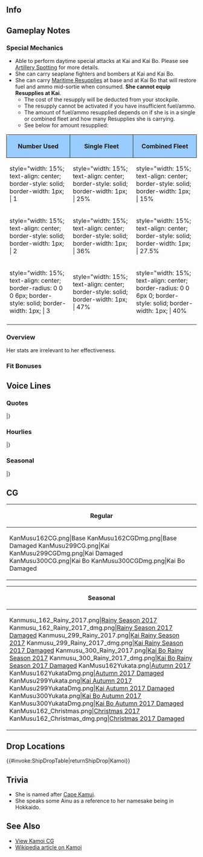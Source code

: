 ==Info==
{{KanmusuInfo|ID=162}}
{{KanmusuInfo|ID=299}}
{{KanmusuInfo|ID=300}}

==Gameplay Notes==
===Special Mechanics===
* Able to perform daytime special attacks at Kai and Kai Bo. Please see [[Combat/Artillery_Spotting|Artillery Spotting]] for more details.
* She can carry seaplane fighters and bombers at Kai and Kai Bo.
* She can carry [[Maritime Resupply|Maritime Resupplies]] at base and at Kai Bo that will restore fuel and ammo mid-sortie when consumed. '''She cannot equip Resupplies at Kai'''.
** The cost of the resupply will be deducted from your stockpile.
** The resupply cannot be activated if you have insufficient fuel/ammo.
** The amount of fuel/ammo resupplied depends on if she is in a single or combined fleet and how many Resupplies she is carrying.
** See below for amount resupplied:
{| class="mw-collapsible" style="width: 45%;"
!style="width: 15%; text-align: center; border-radius: 6px 0 0 0; border-style: solid; border-width: 1px; background-color:#99CCFF" | '''Number Used'''
!style="width: 15%; text-align: center; border-style: solid; border-width: 1px; background-color:#99CCFF" | '''Single Fleet'''
!style="width: 15%; text-align: center; border-radius: 0 6px 0 0; border-style: solid; border-width: 1px; background-color:#99CCFF" | '''Combined Fleet'''
|-
|style="width: 15%; text-align: center; border-style: solid; border-width: 1px; | 1
|style="width: 15%; text-align: center; border-style: solid; border-width: 1px; | 25%
|style="width: 15%; text-align: center; border-style: solid; border-width: 1px; | 15%
|-
|style="width: 15%; text-align: center; border-style: solid; border-width: 1px; | 2
|style="width: 15%; text-align: center; border-style: solid; border-width: 1px; | 36%
|style="width: 15%; text-align: center; border-style: solid; border-width: 1px; | 27.5%
|-
|style="width: 15%; text-align: center; border-radius: 0 0 0 6px; border-style: solid; border-width: 1px; | 3
|style="width: 15%; text-align: center; border-style: solid; border-width: 1px; | 47%
|style="width: 15%; text-align: center; border-radius: 0 0 6px 0; border-style: solid; border-width: 1px; | 40%
|-
|}

===Overview===
Her stats are irrelevant to her effectiveness.

===Fit Bonuses===
{{:{{BASEPAGENAME}}/Equipment Bonuses}}

==Voice Lines==
===Quotes===
{{ShipquoteHeader}}
{{ShipquoteKai
| scenario    =Introduction
| origin      =給油艦神威と申します。はい、北海道神威岬由来の名前を頂いています。出来る限りお力ぞいと思います。
| translation =I'm the fleet oiler, Kamoi. Yes, I'm named after Cape Kamoi in Hokkaido. I'll try to do my very best.
| audio       =Kamoi-Introduction.mp3
}}
{{ShipquoteKai
| scenario    =Introduction
| kai        =yes
| origin      =水上機母艦、神威ここに。はい、少し装備は旧式ですが提督とともに出来る限り元利たいと思います。
| translation =Seaplane tender Kamoi, is here. Yes, I'll do my best for your sake even though my equipment is a bit old, Admiral.
| audio       =KamoiKai-Introduction.mp3
}}
{{ShipquoteKai
| scenario    =Introduction
| kai2        =yes
| origin      =改装された神威。給油艦と飛行艇母艦の力を併せ持っています。提督と艦隊の皆さんのために、出来る限りお力ぞいともういます。
| translation =I'm the remodelled Kamoi. I combine the strengths of a fleet oiler and a seaplane tender. I'll use my strength for the sake of you and the fleet, Admiral.
| audio       =KamoiKaiAV-Introduction.mp3
}}
{{ShipquoteKai
| scenario    =Library
| origin      =給油艦として建造された、神威です。米国にうまれ、その後水上機母艦に改装されました。
水上機収容用ハイン式マットおもったより便利でわなったけれど。最終的に飛行艇母艦となり輸送作戦に従事しました。 戦えの前は米艦とともに、女性飛行家の創作を捜索も頑張りました。北海道の神威岬をお名前は頂いた私のことを覚えてくださいね。
| translation =I'm the ship that was built as a fleet oiler, Kamoi. I was born in the US and I was eventually turned into a seaplane tender.<ref>She was built by the [https://en.wikipedia.org/wiki/New_York_Shipbuilding_Corporation New York Shipbuilding Corporation] and converted to a seaplane tender in 1932.</ref>
The Hein-type Seaplane Retrieval Mat wasn't as convenient as I expected.<ref>The [https://forum.axishistory.com//viewtopic.php?f=34&t=201550 Hein Mat Retrieval System] was a mat towed behind the ship that seaplanes would land on to be reeled in.</ref> Eventually I was turned into a flying boat carrier and assigned to transport duties.
Before the war, I assisted US ships in searching for a female aviator.<ref>She helped in the search for Amelia Earhart.</ref> Don't forget that I'm named after Cape Kamoi in Hokkaido.
| audio       =Kamoi-Library.mp3
}}
{{ShipquoteKai
| scenario    =Secretary 1
| origin      =イランカラプテ。
| translation =Hello<ref>Irankarapte is a greeting in the Ainu tongue.</ref>
| audio       =Kamoi-Sec1.mp3
}}
{{ShipquoteKai
| scenario    =Secretary 2
| origin      =提督、神威を呼びですね。ここに。
| translation =You called me, Admiral? I'm here.
| audio       =Kamoi-Sec2.mp3
}}
{{ShipquoteKai
| scenario    =Secretary 3
| origin      =提督どうされましたか？荷物が心配ですか？神威がしっかり運びます。ご安心してくださいませ。え、違う？
| translation =What's wrong, Admiral? Are you worried about the luggage?  Don't worry, I'll help you move it. Eh, that's not it?
| audio       =Kamoi-Sec3.mp3
}}
{{ShipquoteKai
| scenario    =Secretary Idle
| origin      =提督はお忙しそう。あら瑞穂。今日も楽しそうですね？今日は何を持っているの？んん・・・そう。私も今度箱で見ようかしら。あ、あの水上機かわいいですね。いいな・・・
| translation =The Admiral looks busy. Oh, Mizuho. Having a good day today? What are you up to? Hmmm... Is that so. I'm off to look at the boxes. Ah, that seaplane is so cute. That's so nice...
| audio       =Kamoi-SecIdle.mp3
}}
{{ShipquoteKai
| scenario    =Secretary Idle
| kai2        =yes
| origin      =提督はお忙しそう。あら瑞穂。楽しそうですね？今日は何を装備してるの？んん。。。そう。私も今度装備で見ようかしら。あ、この水上機？かわいいでしょう？えへへ〜
| translation =The Admiral looks busy. Oh, Mizuho. Are you having fun? What are you equipped with today? Hmmm... Is that so. I think I'll go look at the equipment. Ah, this seaplane? Cute right? Ehehe~
| audio       =KamoiKai-SecIdle.mp3
}}
{{ShipquoteKai
| scenario    =Secretary (Married)
| origin      =提督、お茶をお持ちしました。新茶の日本茶で、良いですか？　香りの良い紅茶もお持ちできます。はい、了解です。うふふ♪
| translation =I've got some tea for you, Admiral. Is first harvested fresh Japanese tea fine with you? I can make some black tea as well. Yes, roger that. I'll go make some now.
| audio       =Kamoi-SecMarried.mp3
}}
{{ShipquoteKai
| scenario    =Wedding
| origin      =えっと・・・これはここですね？この箱はここ。え、提督なんですか？この小さの箱？大切そうですね。わかりました、しっかり奥の方にしますね？え・・・えええええ！イヤイレイケレ。
| translation =Ummm... this goes here right? And that box goes there. Eh, what is it, Admiral? This little box? It looks really precious. I'll keep it real safe in the back alright? Eh... Eeeeeeeeh! Thank you very much.
| audio       =Kamoi-Wedding.mp3
}}
{{ShipquoteKai
| scenario    =Player's Score
| origin      =資料は神威をお持ちしましょう。お待ちくださいませ。
| translation =I'll get the documents. Please wait here.
| audio       =Kamoi-PlayerScore.mp3
}}
{{ShipquoteKai
| scenario    =Joining The Fleet 
| origin      =給油艦神威抜錨いたします。艦隊、前！
| translation =Fleet oiler, Kamoi, setting sail. Fleet, forwards!
| audio       =Kamoi-JoinFleet.mp3
}}
{{ShipquoteKai
| scenario    =Joining The Fleet
| kai        =yes
| origin      =神威抜錨いたします。神威艦隊、前！出撃です！
| translation =I'm setting sail. Fleet, onward! Sortie!
| audio       =KamoiKai-JoinFleet.mp3
}}
{{ShipquoteKai
| scenario    =Equipment 1
| origin      =いいですね。イヤイレイケレ。
| translation =This is good. Thank you very much.<ref>Iyairaykere is thank you very much in Ainu.</ref> 
| audio       =Kamoi-Equip1.mp3
}}
{{ShipquoteKai
| scenario    =Equipment 2
| origin      =素敵な装備ですね。お預かりします。
| translation =This is a wonderful equipment. I'll take good care of it.
| audio       =Kamoi-Equip2.mp3
}}
{{ShipquoteKai
| scenario    =Equipment 2
| kai        =yes
| origin      =水上機の運用もおまかせください。大切にお預かりします。
| translation =Leave using the seaplanes to me. I'll treat them well.
| audio       =KamoiKai-Equip2.mp3
}}
{{ShipquoteKai
| scenario    =Equipment 2
| kai2        =yes
| origin      =飛行艇の運用しをおまかせください。頑張っています。
| translation =Let me use the flying boats. I'll do my best.
| audio       =KamoiKaiAV-Equip2.mp3
}}
{{ShipquoteKai
| scenario    =Equipment 3
| origin      =お届けしましょう。
| translation =I'll deliver this.
| audio       =Kamoi-Equip3.mp3
}}
{{ShipquoteKai
| scenario    =Supply
| origin      =たしかにいただきました。
| translation =Thank you for the meal indeed.
| audio       =Kamoi-Supply.mp3
}}
{{ShipquoteKai
| scenario    =Docking (Minor)
| origin      =すみません、少し下がります。ごめんなさい。
| translation =Sorry, I'll be retreating for a while. Sorry.
| audio       =Kamoi-DockMinor.mp3
}}
{{ShipquoteKai
| scenario    =Docking (Major)
| origin      =ごめんなさい、提督。しっかりと、しっかりと直して、もっとがんばります。
| translation =Sorry, Admiral. I'll get fixed up properly and keep working hard.
| audio       =Kamoi-DockMajor.mp3
}}
{{ShipquoteKai
| scenario    =Construction
| origin      =新造艦の完成です提督。
| translation =A new ship is complete, Admiral.
| audio       =Kamoi-Construction.mp3
}}
{{ShipquoteKai
| scenario    =Return From Sortie
| origin      =艦隊無事換えて来れました。皆さんお疲れ様。ふうう〜
| translation =The fleet has returned safely. Thanks for your hard work everyone. *whew*~
| audio       =Kamoi-SortieReturn.mp3
}}
{{ShipquoteKai
| scenario    =Starting A Sortie
| origin      =皆さん準備はいいですか？艦隊、抜錨。用件、前進、微速、いきましょう。
| translation =Are you ready everyone? Fleet, weigh anchor. Let's go, advance slow speed.
| audio       =Kamoi-Sortie.mp3
}}
{{ShipquoteKai
| scenario    =Starting A Battle 
| origin      =え、て、敵艦隊？仕方ありません。艦隊、砲撃良いお願いいたします。
| translation =Eh, th-the enemy fleet? Can't be helped. Fleet, please prepare for battle.
| audio       =Kamoi-BattleStart.mp3
}}
{{ShipquoteKai
| scenario    =Starting A Battle
| kai        =yes
| origin      =敵艦隊ですか。仕方ありません。艦隊、合戦良い！皆さん準備お願いします。
| translation =The enemy fleet huh. Can't be helped. Fleet, prepare for battle! Please get ready everyone.
| audio       =KamoiKai-BattleStart.mp3
}}
{{ShipquoteKai
| scenario    =Attack
| origin      =撃ち方始めてください。
| translation =Please open fire.
| audio       =Kamoi-Attack.mp3
}}
{{ShipquoteKai
| scenario    =Attack
| kai        =yes
| origin      =攻撃しましょう。始めてください。
| translation =We need to attack. Please get started.
| audio       =KamoiKai-Attack.mp3
}}
{{ShipquoteKai
| scenario    =Air Battle/Night Battle Attack
| origin      =降り懸かる火の粉は払うまでしかたありません。
| translation =It is expected that you protect yourself from all dangers.<ref>"降り懸かる火の粉は払わねばならぬ" is an idiom meaning "protect yourself from all possible dangers".</ref>
| audio       =Kamoi-NightAttack.mp3
}}
{{ShipquoteKai
| scenario    =Night Battle
| origin      =深追いはあんまり得意では、でも仕方ありません。艦隊増速、追撃します。
| translation =We shouldn't chase them too far but it can't be helped. Fleet, increase speed and commence pursuit.
| audio       =Kamoi-NightBattle.mp3
}}
{{ShipquoteKai
| scenario    =MVP
| origin      =私のあげた戦果が？そんなことが・・・そうなんですね。出来る限りのことをなしで良かったです。提督、ありがと。
| translation =My battle results? Is that so... That's right. I'm glad I was doing as much as I could. Thank you, Admiral.
| audio       =Kamoi-MVP.mp3
}}
{{ShipquoteKai
| scenario    =Minor Damage 1
| origin      =ああああ！つ・・・積荷は大丈夫？
| translation =Aaaah! Is... is the cargo alright?
| audio       =Kamoi-MinorDamage1.mp3
}}
{{ShipquoteKai
| scenario    =Minor Damage 2
| origin      =ああああ！に、逃げられない！もう！
| translation =Aaaaah! I... can't escape! Jeez!
| audio       =Kamoi-MinorDamage2.mp3
}}
{{ShipquoteKai
| scenario    =Major Damage
| origin      =ひやあああ！み・・・水が・・・浸水を塞いで、なんとか持ち堪えて！
| translation =Hyaaa! The water... it's. Stop the flood, please hold on!
| audio       =Kamoi-MajorDamage.mp3
}}
{{ShipquoteKai
| scenario    =Sunk
| origin      =提督、お預かりした荷物・・・お届けて出来なくて、ごめんなさい・・・さようなら・・・
| translation =I'm sorry I wasn't able to deliver your luggage, Admiral... Goodbye...
| audio       =Kamoi-Sinking.mp3
}}
|}<references/>

{{clear}}

===Hourlies===
{{ShipquoteHeader | type = hourly}}
{{ShipquoteKai
| scenario    =00:00
| origin      =提督、午前０時となりました。本日は、この神威が、秘書艦を努めさせていだたきます。構いませんか？
| translation =It's now 12am, Admiral. I'll be working hard as your secretary ship today. Would you mind?
| audio       =KamoiKaiAV-0000.mp3
}}
{{ShipquoteKai
| scenario    =01:00
| origin      =マルヒトマルマルとなりました。提督、お茶をお淹れしますね。香り高い紅茶、お持ちしますね。
| translation =It's now 0100. Admiral, I'll bring you some tea alright? A very fragrant black tea is fine right?
| audio       =KamoiKaiAV-0100.mp3
}}
{{ShipquoteKai
| scenario    =02:00
| origin      =マルフタマルマルとなりました。提督、この時間は鎮守府も静まり返っていますね…静かです。
| translation =It's now 0200. The naval base gets really quiet at this time, Admiral. It's so quiet.
| audio       =KamoiKaiAV-0200.mp3
}}
{{ShipquoteKai
| scenario    =03:00
| origin      =マルサンマルマルとなりました。提督、少しお休みになって下さい。一時間したら起こせばいいですか？　了解です。ご安心下さい。
| translation =It's now 0300. Please rest a little, Admiral. Should I wake you in an hour? Affirmative. Please don't worry.
| audio       =KamoiKaiAV-0300.mp3
}}
{{ShipquoteKai
| scenario    =04:00
| origin      =マルヨンマルマル。提督ー、起きてー。起きて下さい。提督…って、ああっ？！　や、やだぁ。
| translation =0400. Wake up, Admiral~. Please wake up. Admiral. Ad... Ah, no.
| audio       =KamoiKaiAV-0400.mp3
}}
{{ShipquoteKai
| scenario    =05:00
| origin      =マルゴーマルマルとなりました。提督、寝ぼけていたんですね。神威びっくりしてしまいました。いえ、大丈夫です。ご心配なく。もうすぐ朝です。
| translation =It's now 0500. Are you still sleepy, Admiral? I was really surprised. No, I'm fine. Don't worry. It's almost morning.
| audio       =KamoiKaiAV-0500.mp3
}}
{{ShipquoteKai
| scenario    =06:00
| origin      =マルロクマルマルとなりました。提督、艦隊に総員起しをかけますね。ふぅぅ…皆さん、朝です！　総員起こし！　朝でーすっ！！
| translation =It's now 0600. I'll go assemble the fleet alright, Admiral? *deep breath*... It's morning everyone! All hands, assemble! It's morning!
| audio       =KamoiKaiAV-0600.mp3
}}
{{ShipquoteKai
| scenario    =07:00
| origin      =マルナナマルマルとなりました。提督、ご朝食を準備致しました。簡単なものですみません。ワカメのお味噌汁とアジの開き、ご飯は大盛りです♪
| translation =It's now 0700. Breakfast is ready, Admiral. I apologise for it being so simple. Miso soup with seaweed and dried horse mackerel, and a huge serving of rice.
| audio       =KamoiKaiAV-0700.mp3
}}
{{ShipquoteKai
| scenario    =08:00
| origin      =マルハチマルマルとなりました。洗い物を片付けて、本日の予定を確認しますね。お待ち下さい。
| translation =It's now 0800. Let's check today's schedule after I finish cleaning up alright? Please wait.
| audio       =KamoiKaiAV-0800.mp3
}}
{{ShipquoteKai
| scenario    =09:00
| origin      =マルキューマルマルとなりました。提督、まずは遠征艦隊の確認をなさいますか？　演習が先かしら？
| translation =It's now 0900. Will you review the expedition fleets first, Admiral? Or will we be doing exercises first?
| audio       =KamoiKaiAV-0900.mp3
}}
{{ShipquoteKai
| scenario    =10:00
| origin      =ヒトマルマ…あら、時雨さん。お疲れ様です。元気そうですね。ええ、私もほら、こんなに♪
| translation =1000. Oh, Shigure-san. Thanks for your hard work. You look great. Eh, I am too; look!
| audio       =KamoiKaiAV-1000.mp3
}}
{{ShipquoteKai
| scenario    =11:00
| origin      =ヒトヒトマルマルとなりました。あの船団ですか？　私は途中で空襲で…沈みはしなかったのですが、進んだ船団のその先は…ごめん、なさい…
| translation =It's now 1100. That convoy? Even though I avoided sinking during that air raid partway... I had to keep going... Sorry...<ref>When she was part of the [https://ja.wikipedia.org/wiki/%E3%83%9287%E8%88%B9%E5%9B%A3 HI-87 convoy], she was caught up in an air raid in Hong Kong that did a lot of damage to the convoy.</ref>
| audio       =KamoiKaiAV-1100.mp3
}}
{{ShipquoteKai
| scenario    =12:00
| origin      =ヒトフタマルマルとなりました。え、間宮さんですか？！　嬉しいです♪　是非！　楽しみ～♪
| translation =It's now 1200. Eh, we're going to Mamiya's? I'm happy. I'm looking forward to it!
| audio       =KamoiKaiAV-1200.mp3
}}
{{ShipquoteKai
| scenario    =13:00
| origin      =ヒトサンマルマルとなりました。間宮さんのお食事とっても美味しいかったです。提督、ごちそうさまでした。ありがとございます。
| translation =It's now 1300. Mamiya's food was really delicious. Thanks for the meal, Admiral. Thank you.
| audio       =KamoiKaiAV-1300.mp3
}}
{{ShipquoteKai
| scenario    =14:00
| origin      =ヒトヨンマル。。。あ、御蔵さん！お疲れ様です！そうですね、またぜひご一緒に。はい。
| translation =140... Ah, Mikura-san! Thanks for your hard work! That's right, let's work together again one day. Yes.<ref>Referring to the escort [https://ja.wikipedia.org/wiki/%E5%BE%A1%E8%94%B5_(%E6%B5%B7%E9%98%B2%E8%89%A6) Mikura] that was part of the Hi-87 convoy with Kamoi.</ref>
| audio       =KamoiKaiAV-1400.mp3
}}
{{ShipquoteKai
| scenario    =15:00
| origin      =ヒトゴーマルマルとなりました。提督、お茶をお持ちしましょう。この時間は、日本茶に致します？　美味しい和菓子が有るんです。ご用意しますね。
| translation =It's now 1500. Would you like some tea, Admiral? How about some Japanese tea this time? I have some delicious Japanese sweets too. Please enjoy.
| audio       =KamoiKaiAV-1500.mp3
}}
{{ShipquoteKai
| scenario    =16:00
| origin      =ヒトロクマルマル。磯風さん、浜風さん、お疲れ様です。はい、そうですね、神威も頑張ります♪
| translation =1600. Isokaze-san, Hamakaze-san, thanks for your hard work. Yes, that's right. I'm doing my best too.<ref>Both of them were also part of the Hi-87 convoy.</ref>
| audio       =KamoiKaiAV-1600.mp3
}}
{{ShipquoteKai
| scenario    =17:00
| origin      =ヒトナナマルマルとなりました。提督、見て。夕日があんなに綺麗。素敵です、この時間。
| translation =It's now 1700. Admiral, look, the setting sun is so beautiful. This time is so wonderful.
| audio       =KamoiKaiAV-1700.mp3
}}
{{ShipquoteKai
| scenario    =18:00
| origin      =ヒトハチマルマルとなりました。今日のお夕食、神威が用意しますね。簡単なものですみません。
| translation =It's now 1800. Shall I make today's dinner? Sorry if it's a bit simple.
| audio       =KamoiKaiAV-1800.mp3
}}
{{ShipquoteKai
| scenario    =19:00
| origin      =ヒトキューマルマル。お夕食の時間です。今日はカツレツにしてみました。お口に合いますか？
| translation =1900. It's dinnertime. Today I made cutlet. Is it to your liking?<ref>Usually refers to deep fried breaded cutlet.</ref>
| audio       =KamoiKaiAV-1900.mp3
}}
{{ShipquoteKai
| scenario    =20:00
| origin      =フタマルマルマルとなりました。提督、ご飯のお替わりは如何ですか？　たくさん食べてくださいね。
| translation =It's now 2000. Would you like a second helping, Admiral? Please eat lots.
| audio       =KamoiKaiAV-2000.mp3
}}
{{ShipquoteKai
| scenario    =21:00
| origin      =フタヒトマルマルとなりました。あら、水雷戦隊が…きっと夜間演習ですね。熱心ですね。
| translation =It's now 2100. Look, the torpedo squadron is... They must be on a night exercise. How enthusiastic.
| audio       =KamoiKaiAV-2100.mp3
}}
{{ShipquoteKai
| scenario    =22:00
| origin      =フタフタマルマルとなりました。提督、この時間になると、流石に少し静かになってきますね。ふぅ…
| translation =It's now 2200. As expected, it's gets a bit quiet around this time, Admiral. *sigh*~
| audio       =KamoiKaiAV-2200.mp3
}}
{{ShipquoteKai
| scenario    =23:00
| origin      =フタサンマルマルとなりました。提督、本日も大変お疲れ様でした。明日も頑張って参りましょう！
| translation =It's now 2300. Thank you so very much for your hard work today, Admiral. Let's do our very best tomorrow too.
| audio       =KamoiKaiAV-2300.mp3
}}
|}<references/>

{{clear}}

===Seasonal===
{{SeasonalHeaderOld}}
{{SeasonalQuote
|scenario = [[Seasonal/Rainy_Season_2017|Rainy Season 2017]]
|origin = 提督、お出かけになるなら傘をお持ちください。この季節どうしても雨が多いですから。はい！
|translation =	Please take an umbrella when you go out, Admiral. There’s a lot of rain during this season. Here!
|audio = Kamoi_Rainy_Season_Sec1_2017.mp3
|notes = 
}}
{{SeasonalQuote
|scenario = [[Seasonal/Autumn_2017|Autumn 2017]]
|origin = 浜風さん、それは？烏賊の姿焼き？美味しいそう。一口いいの？ほんと？あ、ああんー、美味しいぃ！
|translation =	What’s that, Hamakaze-san? Grilled squid? It looks delicious. Can I have a bite? Really? A-aaaah, it’s delicious!
|audio = Kamoi_Autumn_2017_Sec1.mp3
|notes = 
}}
{{SeasonalQuote
|scenario = [[Seasonal/Saury_2017|Saury Festival 2017]]
|origin = 秋刀魚漁の支援ですね？神威にお任せください。こう見えて、捜索任務では経験豊富です。はい！
|translation =	Saury fishing support? Just leave it to me. I might not look like it, but I’m very experienced in search missions. Yes!
|audio = Kamoi_Sec1_Saury_2017.mp3
|notes = 
}}
{{SeasonalQuote
|scenario = [[Seasonal/Late_Autumn_2017|Late Autumn 2017]]
|origin = 提督、どうしました？寒いですか？了解です。体、暖めましょう。いいお茶が入ったんです！
|translation =	What’s wrong, Admiral? Are you cold? Roger. I’ll warm you up. I’ll bring you some good tea!
|audio = Kamoi_Late_Autumn_2017_Sec1.mp3
|notes = 
}}
{{SeasonalQuote
|scenario = [[Seasonal/Christmas_2017|Christmas 2017]]
|origin = 私も、今日はえぞしかのグリル、作ってみたんです。提督、どうでしょうか？…そう？よかった！
|translation =	I tried making some grilled Yezo deer today. How is it, Admiral? …Really? Great!
|audio = Kamoi_Christmas_Sec1.mp3
|notes = 
}}
{{SeasonalQuote
|scenario = [[Seasonal/End_of_Year_2017|End of Year 2017]]
|origin = 鎮守府の年末大掃除、大変ですね。瑞穂さん、私も頑張ります。年越し蕎麦も用意しなきゃ！
|translation =	The Naval Base’s Year End Spring Clean is hard work. I’ll do my best too, Mizuho. I need to get the New Year’s soba ready too!
|audio = Kamoi_Year_End_2017_Sec1.mp3
|notes = 
}}
{{SeasonalQuote
|scenario = [[Seasonal/New_Year_2018|New Year 2018]]
|origin = 提督、新年、明けましておめでとうございます。本年も、神威をどうぞ、ご指導をいただけるは幸いです。
|translation =	Happy New Year, Admiral. I would be pleased with your continued guidance this year too.
|audio = Kamoi_New_Years_2018_Sec1.mp3
|notes = 
}}
{{SeasonalQuote
|scenario = [[Seasonal/Setsubun_2018|Setsubun 2018]]
|origin = 節分ですね。提督、今年の鬼役は、この神威が務めましょうか？えぇやめたほうがいいですか？
|translation =	It’s Setsubun. Shall I play the Oni this year, Admiral? Eh, it’s better if I reconsider?
|audio = Kamoi_Setsubun_2018_Sec1.mp3
|notes = 
}}
{{SeasonalQuote
|scenario = [[Seasonal/Valentine%27s_Day_2018|Valentine’s Day 2018]]
|origin = あの、一応、これを…その…ホワイトチョコレットで作りました。白い…あの、美味しいです、から。
|translation =	Ummm, I tried… uhmm… making some white chocolate this time. It’s white… Umm, it’s delicious.
|audio = Kamoi_Valentines_2018_Sec_1.mp3
|notes = 
}}
{{SeasonalQuote
|scenario = [[Seasonal/White_Day_2018|White Day 2018]]
|origin = 提督、こちらは？先日のお返しですか？あ、ありがとうございます！嬉しいです！
|translation =	What’s this, Admiral? A return gift for the other day? Th-thank you very much! I’m happy!
|audio = Kamoi_White_Day_2018_Sec1.mp3
|notes = 
}}
{{SeasonalQuote
|scenario = [[Seasonal/Coming_of_Spring_2018|Coming of Spring 2018]]
|origin = いい季節になりました。お花見もいいですね。神威も、お料理頑張ってみます。時雨さん、手伝って。
|translation =	A  pleasant season has arrived. Cherry blossom viewing is nice too. I’ll do my best with the cooking. Come help me, Shigure.
|audio = Kamoi_Spring_2018_Sec1.mp3
|notes = 
}}
{{SeasonalQuote
|scenario = [[Seasonal/Fifth_Anniversary|5th Anniversary]]
|origin = 提督、おめでとうございます！艦隊は、五周年を迎えたとなりました。神威、お祝い申し上げます。
|translation =	Congratulations, Admiral! The fleet is celebrating it’s 5th Anniversary. I congratulate you.
|audio = Kamoi_5th_Anniversary_Sec1.mp3
|notes = 
}}
{{SeasonalQuote
|scenario = [[Seasonal/Summer_2018|Summer 2018]]
|origin = 水着ですか？神威はあんまりそういったものは…えぇ、瑞穂さんも？ん、考えてみます。
|translation =	A swimsuit? I don't really like things like that... Eh, Mizuho is? Mmm, I'll think about it.
|audio = Kamoi_Summer_2018_Sec1.mp3
|notes = 
}}
{{SeasonalQuote
|scenario = [[Seasonal/Seventh_Anniversary|7th Anniversary 2020]]
|origin = 提督、おめでとうございます！艦隊はついに、七周年を迎えることとなりました。神威もお祝い申し上げます。
|translation =	Admiral, congratulations! The fleet has finally reached it's 7th Anniversary. I'd like to celebrate with you too.
|audio = Kamoi_7th_Anniversary_Secretary_2.mp3
|notes = Secretary 2
}}
{{SeasonalQuote
|scenario = [[Seasonal/Eighth_Anniversary|8th Anniversary]]
|origin = 提督、おめでとうございます。艦隊は、ついに、八周年を迎えました。神威も本当に嬉しいです。はい。
|translation =	Admiral, congratulations. The fleet is celebrating its 8th Anniversary. I'm really happy about this too. I am.
|audio = Kamoi_8th Anniversary_Secretary_1.mp3
|notes = 
}}
|}<references/>

{{clear}}

==CG==
{| class="mw-collapsible mw-collapsed wikitable" style="width: 100%;"
!Regular
|-
|<gallery>
KanMusu162CG.png|Base
KanMusu162CGDmg.png|Base Damaged
KanMusu299CG.png|Kai
KanMusu299CGDmg.png|Kai Damaged
KanMusu300CG.png|Kai Bo
KanMusu300CGDmg.png|Kai Bo Damaged
</gallery>
|}

{| class="mw-collapsible mw-collapsed wikitable" style="width: 100%;"
!Seasonal
|-
|<gallery>
Kanmusu_162_Rainy_2017.png|[[Seasonal/Rainy_Season_2017|Rainy Season 2017]]
Kanmusu_162_Rainy_2017_dmg.png|[[Seasonal/Rainy_Season_2017|Rainy Season 2017 Damaged]]
Kanmusu_299_Rainy_2017.png|[[Seasonal/Rainy_Season_2017|Kai Rainy Season 2017]]
Kanmusu_299_Rainy_2017_dmg.png|[[Seasonal/Rainy_Season_2017|Kai Rainy Season 2017 Damaged]]
Kanmusu_300_Rainy_2017.png|[[Seasonal/Rainy_Season_2017|Kai Bo Rainy Season 2017]]
Kanmusu_300_Rainy_2017_dmg.png|[[Seasonal/Rainy_Season_2017|Kai Bo Rainy Season 2017 Damaged]]
KanMusu162Yukata.png|[[Seasonal/Autumn_2017|Autumn 2017]]
KanMusu162YukataDmg.png|[[Seasonal/Autumn_2017|Autumn 2017 Damaged]]
KanMusu299Yukata.png|[[Seasonal/Autumn_2017|Kai Autumn 2017]]
KanMusu299YukataDmg.png|[[Seasonal/Autumn_2017|Kai Autumn 2017 Damaged]]
KanMusu300Yukata.png|[[Seasonal/Autumn_2017|Kai Bo Autumn 2017]]
KanMusu300YukataDmg.png|[[Seasonal/Autumn_2017|Kai Bo Autumn 2017 Damaged]]
KanMusu162_Christmas.png|[[Seasonal/Christmas_2017|Christmas 2017]]
KanMusu162_Christmas_dmg.png|[[Seasonal/Late_Autumn_2017|Christmas 2017 Damaged]]
</gallery>
|}

== Drop Locations ==
{{#invoke:ShipDropTable|returnShipDrop|Kamoi}}

==Trivia==
* She is named after [https://en.wikipedia.org/wiki/Cape_Kamui Cape Kamui].
* She speaks some Ainu as a reference to her namesake being in Hokkaido.

==See Also==
*[[Kamoi/Gallery|View Kamoi CG]]
*[[wikipedia:Japanese seaplane tender Kamoi|Wikipedia article on Kamoi]]
{{Shiplist}}